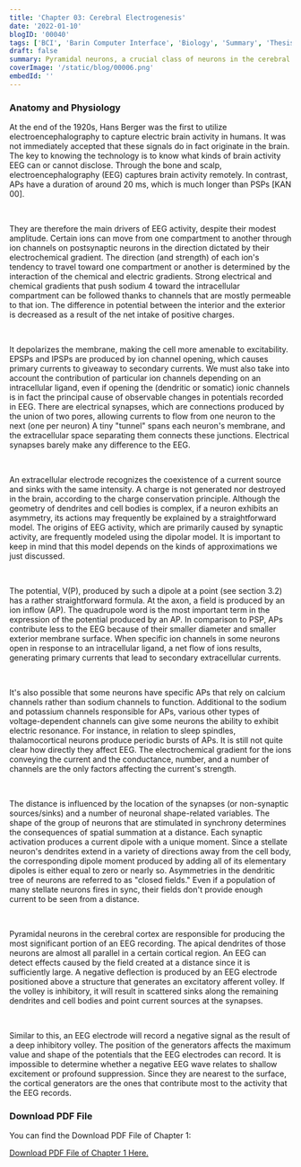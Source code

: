 ```yaml
---
title: 'Chapter 03: Cerebral Electrogenesis'
date: '2022-01-10'
blogID: '00040'
tags: ['BCI', 'Barin Computer Interface', 'Biology', 'Summary', 'Thesis', 'Literature Review']
draft: false
summary: Pyramidal neurons, a crucial class of neurons in the cerebral cortex, are active when electroencephalographic (EEG) recordings are being made. EEG recording data is extremely valuable for scientific study in both medicine and neuroscience. Unlike EEG, ECG and EMG activities are far more extensive, and they can taint records.
coverImage: '/static/blog/00006.png'
embedId: ''
---
```


<TOCInline toc={props.toc} exclude="Overview" toHeading={3} />

### Anatomy and Physiology

At the end of the 1920s, Hans Berger was the first to utilize electroencephalography to capture electric brain activity in humans. It was not immediately accepted that these signals do in fact originate in the brain. The key to knowing the technology is to know what kinds of brain activity EEG can or cannot disclose. Through the bone and scalp, electroencephalography (EEG) captures brain activity remotely. In contrast, APs have a duration of around 20 ms, which is much longer than PSPs [KAN 00].

<br />

They are therefore the main drivers of EEG activity, despite their modest amplitude. Certain ions can move from one compartment to another through ion channels on postsynaptic neurons in the direction dictated by their electrochemical gradient. The direction (and strength) of each ion's tendency to travel toward one compartment or another is determined by the interaction of the chemical and electric gradients. Strong electrical and chemical gradients that push sodium 4 toward the intracellular compartment can be followed thanks to channels that are mostly permeable to that ion. The difference in potential between the interior and the exterior is decreased as a result of the net intake of positive charges.

<br />

It depolarizes the membrane, making the cell more amenable to excitability. EPSPs and IPSPs are produced by ion channel opening, which causes primary currents to giveaway to secondary currents. We must also take into account the contribution of particular ion channels depending on an intracellular ligand, even if opening the (dendritic or somatic) ionic channels is in fact the principal cause of observable changes in potentials recorded in EEG. There are electrical synapses, which are connections produced by the union of two pores, allowing currents to flow from one neuron to the next (one per neuron) A tiny "tunnel" spans each neuron's membrane, and the extracellular space separating them connects these junctions. Electrical synapses barely make any difference to the EEG.

<br />

An extracellular electrode recognizes the coexistence of a current source and sinks with the same intensity. A charge is not generated nor destroyed in the brain, according to the charge conservation principle. Although the geometry of dendrites and cell bodies is complex, if a neuron exhibits an asymmetry, its actions may frequently be explained by a straightforward model. The origins of EEG activity, which are primarily caused by synaptic activity, are frequently modeled using the dipolar model. It is important to keep in mind that this model depends on the kinds of approximations we just discussed.

<br />

The potential, V(P), produced by such a dipole at a point (see section 3.2) has a rather straightforward formula. At the axon, a field is produced by an ion inflow (AP). The quadrupole word is the most important term in the expression of the potential produced by an AP. In comparison to PSP, APs contribute less to the EEG because of their smaller diameter and smaller exterior membrane surface. When specific ion channels in some neurons open in response to an intracellular ligand, a net flow of ions results, generating primary currents that lead to secondary extracellular currents.

<br />

It's also possible that some neurons have specific APs that rely on calcium channels rather than sodium channels to function. Additional to the sodium and potassium channels responsible for APs, various other types of voltage-dependent channels can give some neurons the ability to exhibit electric resonance. For instance, in relation to sleep spindles, thalamocortical neurons produce periodic bursts of APs. It is still not quite clear how directly they affect EEG. The electrochemical gradient for the ions conveying the current and the conductance, number, and a number of channels are the only factors affecting the current's strength.

<br />

The distance is influenced by the location of the synapses (or non-synaptic sources/sinks) and a number of neuronal shape-related variables. The shape of the group of neurons that are stimulated in synchrony determines the consequences of spatial summation at a distance. Each synaptic activation produces a current dipole with a unique moment. Since a stellate neuron's dendrites extend in a variety of directions away from the cell body, the corresponding dipole moment produced by adding all of its elementary dipoles is either equal to zero or nearly so. Asymmetries in the dendritic tree of neurons are referred to as "closed fields." Even if a population of many stellate neurons fires in sync, their fields don't provide enough current to be seen from a distance.

<br />

Pyramidal neurons in the cerebral cortex are responsible for producing the most significant portion of an EEG recording. The apical dendrites of those neurons are almost all parallel in a certain cortical region. An EEG can detect effects caused by the field created at a distance since it is sufficiently large. A negative deflection is produced by an EEG electrode positioned above a structure that generates an excitatory afferent volley. If the volley is inhibitory, it will result in scattered sinks along the remaining dendrites and cell bodies and point current sources at the synapses.

<br />

Similar to this, an EEG electrode will record a negative signal as the result of a deep inhibitory volley. The position of the generators affects the maximum value and shape of the potentials that the EEG electrodes can record. It is impossible to determine whether a negative EEG wave relates to shallow excitement or profound suppression. Since they are nearest to the surface, the cortical generators are the ones that contribute most to the activity that the EEG records.

### Download PDF File

You can find the Download PDF File of Chapter 1:

<a href="/static/blog/00040_1.pdf" download>
  Download PDF File of Chapter 1 Here.
</a>
